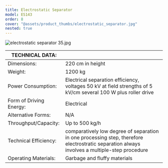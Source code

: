 ```yaml
---
title: Electrostatic Separator
model: ES143
order: 8
cover: "@assets/product_thumbs/electrostatic_separator.jpg"
nested: true
---
```



<ProductTabs />

![electrostatic separator 35.jpg](@assets/article_images/electrostatic_separator/electrostatic-separator-35.jpg)

| **TECHNICAL DATA:**     |                                                                                                                                              |
| ----------------------- | -------------------------------------------------------------------------------------------------------------------------------------------- |
| Dimensions:             | 220 cm in height                                                                                                                             |
| Weight:                 | 1200 kg                                                                                                                                      |
| Power Consumption:      | Electrical separation efficiency, voltages 50 kV at field strengths of 5 kV/cm several 100 W plus roller drive                               |
| Form of Driving Energy: | Electrical                                                                                                                                   |
| Alternative Forms:      | N/A                                                                                                                                          |
| Throughput/Capacity:    | Up to 500 kg/h                                                                                                                               |
| Technical Efficiency:   | comparatively low degree of separation in one processing step, therefore electrostratic separation always involves a multiple-step procedure |
| Operating Materials:    | Garbage and fluffy materials                                                                                                                 |
